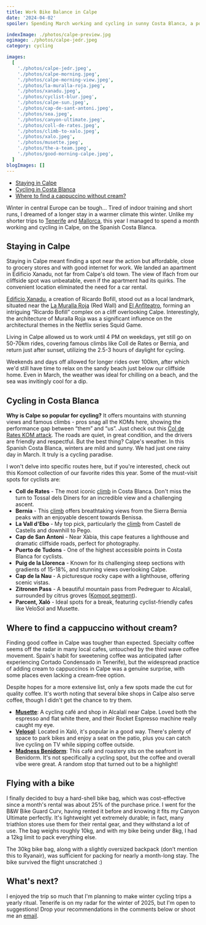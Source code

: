 ```yaml
---
title: Work Bike Balance in Calpe
date: '2024-04-02'
spoiler: Spending March working and cycling in sunny Costa Blanca, a popular training spot for pro cyclists.

indexImage: ./photos/calpe-preview.jpg
ogimage: ./photos/calpe-jedr.jpeg
category: cycling

images:
  [
    './photos/calpe-jedr.jpeg',
    './photos/calpe-morning.jpeg',
    './photos/calpe-morning-view.jpeg',
    './photos/la-muralla-roja.jpeg',
    './photos/xanadu.jpeg',
    './photos/cyclist-blur.jpeg',
    './photos/calpe-sun.jpeg',
    './photos/cap-de-sant-antoni.jpeg',
    './photos/sea.jpeg',
    './photos/canyon-ultimate.jpeg',
    './photos/coll-de-rates.jpeg',
    './photos/climb-to-xalo.jpeg',
    './photos/xalo.jpeg',
    './photos/musette.jpeg',
    './photos/the-a-team.jpeg',
    './photos/good-morning-calpe.jpeg',
  ]
blogImages: []
---
```


- [Staying in Calpe](#staying-in-calpe)
- [Cycling in Costa Blanca](#cycling-in-costa-blanca)
- [Where to find a cappuccino without cream?](#where-to-find-a-cappuccino-without-cream)

<MakeItBigContainer>
  <ImageComponent
    image={props.data.mdx.frontmatter.images[0]}
    description="On top of Puig de la Llorença"
  />
</MakeItBigContainer>

Winter in central Europe can be tough... Tired of indoor training and short runs, I dreamed of a longer stay in a warmer climate this winter. Unlike my shorter trips to [Tenerife](/through-the-lens/tenerife-pleasures/) and [Mallorca](/through-the-lens/mallorca-in-spring/), this year I managed to spend a month working and cycling in Calpe, on the Spanish Costa Blanca.

## Staying in Calpe

Staying in Calpe meant finding a spot near the action but affordable, close to grocery stores and with good internet for work. We landed an apartment in Edificio Xanadu, not far from Calpe's old town. The view of Ifach from our cliffside spot was unbeatable, even if the apartment had its quirks. The convenient location eliminated the need for a car rental.

[Edificio Xanadu](https://ricardobofill.com/projects/xanadu/), a creation of Ricardo Bofill, stood out as a local landmark, situated near the [La Muralla Roja](https://ricardobofill.com/projects/la-muralla-roja/) (Red Wall) and [El Anfiteatro](https://ricardobofill.com/projects/el-anfiteatro/), forming an intriguing “Ricardo Bofill” complex on a cliff overlooking Calpe. Interestingly, the architecture of Muralla Roja was a significant influence on the architectural themes in the Netflix series Squid Game.

Living in Calpe allowed us to work until 4 PM on weekdays, yet still go on 50-70km rides, covering famous climbs like Coll de Rates or Bernia, and return just after sunset, utilizing the 2.5-3 hours of daylight for cycling.

Weekends and days off allowed for longer rides over 100km, after which we'd still have time to relax on the sandy beach just below our cliffside home. Even in March, the weather was ideal for chilling on a beach, and the sea was invitingly cool for a dip.

<MakeItBigContainer>
  <Container>
    <Column>
      <ImageComponent
        image={props.data.mdx.frontmatter.images[1]}
        description="Morning fog around Penon de Ifach. Pic taken from our apartment."
        isRow
      />
    </Column>
    <Column>
      <ImageComponent
        image={props.data.mdx.frontmatter.images[2]}
        description="Morning coffee with a view"
        isRow
      />
    </Column>
  </Container>
  <Container>
    <Column>
      <ImageComponent
        image={props.data.mdx.frontmatter.images[4]}
        description="Edificio Xanadu"
      />
    </Column>
    <Column>
      <ImageComponent
        image={props.data.mdx.frontmatter.images[3]}
        description="La Muralla Roja"
      />
    </Column>
  </Container>
</MakeItBigContainer>

## Cycling in Costa Blanca

**Why is Calpe so popular for cycling?** It offers mountains with stunning views and famous climbs - pros snag all the KOMs here, showing the performance gap between “them” and “us”. Just check out this [Col de Rates KOM attack](https://www.youtube.com/watch?v=_5klP88RfaE). The roads are quiet, in great condition, and the drivers are friendly and respectful. But the best thing? Calpe's weather. In this Spanish Costa Blanca, winters are mild and sunny. We had just one rainy day in March. It truly is a cycling paradise.

I won't delve into specific routes here, but if you're interested, check out this Komoot collection of our favorite rides this year. Some of the must-visit spots for cyclists are:

- **Coll de Rates** - The most iconic [climb](https://climbfinder.com/en/climbs/coll-de-rates-parcent) in Costa Blanca. Don't miss the turn to Tossal dels Diners for an incredible view and a challenging ascent.
- **Bernia** - This [climb](https://climbfinder.com/en/climbs/bernia-jalon) offers breathtaking views from the Sierra Bernia peaks with an enjoyable descent towards Benissa.
- **La Vall d'Ebo** - My top pick, particularly the [climb](https://climbfinder.com/en/climbs/coll-de-la-vall-d-ebo-vall-d-ebo) from Castell de Castells and downhill to Pego.
- **Cap de San Antoni** - Near Xàbia, this cape features a lighthouse and dramatic cliffside roads, perfect for photography.
- **Puerto de Tudons** - One of the highest accessible points in Costa Blanca for cyclists.
- **Puig de la Llorenca** - Known for its challenging steep sections with gradients of 15-18%, and stunning views overlooking Calpe.
- **Cap de la Nau** - A picturesque rocky cape with a lighthouse, offering scenic vistas.
- **Zitronen Pass** - A beautiful mountain pass from Pedreguer to Alcalalí, surrounded by citrus groves ([Komoot segment](https://www.komoot.com/highlight/509914)).
- **Parcent, Xaló** - Ideal spots for a break, featuring cyclist-friendly cafes like VeloSol and Musette.

<MakeItBigContainer>
  <ImageComponent
    image={props.data.mdx.frontmatter.images[7]}
    description="Cap de San Antoni"
    isRow
  />
  <Container>
    <Column>
      <ImageComponent
        image={props.data.mdx.frontmatter.images[5]}
        description="Blurred cyclist near Xalo"
        isRow
      />
    </Column>
    <Column>
      <ImageComponent
        image={props.data.mdx.frontmatter.images[6]}
        description="Sunset in Calpe"
        isRow
      />
    </Column>
  </Container>
  <Container>
    <Column>
      <ImageComponent image={props.data.mdx.frontmatter.images[8]} isRow />
    </Column>
    <Column>
      <ImageComponent
        image={props.data.mdx.frontmatter.images[9]}
        description="Canyon Ultimate"
        isRow
      />
    </Column>
  </Container>
  <ImageComponent
    image={props.data.mdx.frontmatter.images[10]}
    description="Coll de Rates"
    isRow
  />
  <Container>
    <Column>
      <ImageComponent
        image={props.data.mdx.frontmatter.images[11]}
        description="Climb to Xalo"
        isRow
      />
    </Column>
    <Column flex={2.2522}>
      <ImageComponent
        image={props.data.mdx.frontmatter.images[12]}
        description="Xalo"
        isRow
      />
    </Column>
  </Container>
</MakeItBigContainer>

## Where to find a cappuccino without cream?

Finding good coffee in Calpe was tougher than expected. Specialty coffee seems off the radar in many local cafes, untouched by the third wave coffee movement. Spain's habit for sweetening coffee was anticipated (after experiencing Cortado Condensado in Tenerife), but the widespread practice of adding cream to cappuccinos in Calpe was a genuine surprise, with some places even lacking a cream-free option.

Despite hopes for a more extensive list, only a few spots made the cut for quality coffee. It's worth noting that several bike shops in Calpe also serve coffee, though I didn't get the chance to try them.

- **[Musette](https://www.instagram.com/musette_cc/?hl=en)**: A cycling café and shop in Alcalalí near Calpe. Loved both the espresso and flat white there, and their Rocket Espresso machine really caught my eye.
- **[Velosol](https://www.velosolcycling.com/)**: Located in Xaló, it's popular in a good way. There's plenty of space to park bikes and enjoy a seat on the patio, plus you can catch live cycling on TV while sipping coffee outside.
- **[Madness Benidorm](https://madnesscoffee.com/)**: This café and roastery sits on the seafront in Benidorm. It's not specifically a cycling spot, but the coffee and overall vibe were great. A random stop that turned out to be a highlight!

<MakeItBigContainer>
  <ImageComponent
    image={props.data.mdx.frontmatter.images[13]}
    description="Musette Café"
  />
</MakeItBigContainer>

## Flying with a bike

I finally decided to buy a hard-shell bike bag, which was cost-effective since a month's rental was about 25% of the purchase price. I went for the B&W Bike Guard Curv, having rented it before and knowing it fits my Canyon Ultimate perfectly. It's lightweight yet extremely durable; in fact, many triathlon stores use them for their rental gear, and they withstand a lot of use. The bag weighs roughly 10kg, and with my bike being under 8kg, I had a 12kg limit to pack everything else.

The 30kg bike bag, along with a slightly oversized backpack (don’t mention this to Ryanair), was sufficient for packing for nearly a month-long stay. The bike survived the flight unscratched :)

## What's next?

I enjoyed the trip so much that I'm planning to make winter cycling trips a yearly ritual. Tenerife is on my radar for the winter of 2025, but I'm open to suggestions! Drop your recommendations in the comments below or shoot me an [email](/contact/).

<MakeItBigContainer>
  <Container>
    <Column>
      <ImageComponent
        image={props.data.mdx.frontmatter.images[14]}
        description="Our team, from left to right: Banan, Jedr, Andrzej"
      />
    </Column>
    <Column flex={2.2525}>
      <ImageComponent
        image={props.data.mdx.frontmatter.images[15]}
        description="Good morning Calpe"
      />
    </Column>
  </Container>
</MakeItBigContainer>

